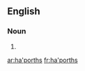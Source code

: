 ==English==

===Noun===
{{head|en}}

# {{plural of|ha'porth|lang=en}}

[[ar:ha'porths]]
[[fr:ha'porths]]
